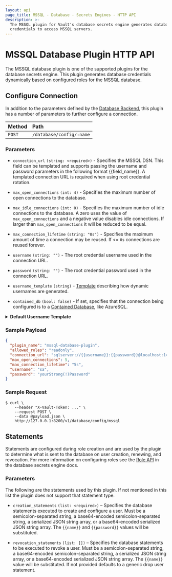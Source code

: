 ```yaml
---
layout: api
page_title: MSSQL - Database - Secrets Engines - HTTP API
description: >-
  The MSSQL plugin for Vault's database secrets engine generates database
  credentials to access MSSQL servers.
---
```


# MSSQL Database Plugin HTTP API

The MSSQL database plugin is one of the supported plugins for the database
secrets engine. This plugin generates database credentials dynamically based on
configured roles for the MSSQL database.

## Configure Connection

In addition to the parameters defined by the [Database
Backend](/api/secret/databases#configure-connection), this plugin
has a number of parameters to further configure a connection.

| Method | Path                     |
| :----- | :----------------------- |
| `POST` | `/database/config/:name` |

### Parameters

- `connection_url` `(string: <required>)` - Specifies the MSSQL DSN. This field
  can be templated and supports passing the username and password
  parameters in the following format {{field_name}}. A templated connection URL is
  required when using root credential rotation.

- `max_open_connections` `(int: 4)` - Specifies the maximum number of open
  connections to the database.

- `max_idle_connections` `(int: 0)` - Specifies the maximum number of idle
  connections to the database. A zero uses the value of `max_open_connections`
  and a negative value disables idle connections. If larger than
  `max_open_connections` it will be reduced to be equal.

- `max_connection_lifetime` `(string: "0s")` - Specifies the maximum amount of
  time a connection may be reused. If <= `0s` connections are reused forever.

- `username` `(string: "")` - The root credential username used in the connection URL.

- `password` `(string: "")` - The root credential password used in the connection URL.

- `username_template` `(string)` - [Template](/docs/concepts/username-templating) describing how
  dynamic usernames are generated.

- `contained_db` `(bool: false)` - If set, specifies that the connection being configured is to a
  [Contained Database](https://docs.microsoft.com/en-us/sql/relational-databases/databases/contained-databases?view=sql-server-ver15), like AzureSQL.


<details>
<summary><b>Default Username Template</b></summary>

```
{{ printf "v-%s-%s-%s-%s" (.DisplayName | truncate 20) (.RoleName | truncate 20) (random 20) (unix_time) | truncate 128 }}
```

<details>
  <summary><b>Example Usernames:</b></summary>

| Example       |                                                      |
| ------------- | ---------------------------------------------------- |
| `DisplayName` | `token`                                              |
| `RoleName`    | `myrolename`                                         |
| Username      | `v-token-myrolename-jNFRlKsZZMxJEx60o66i-1614294836` |

| Example       |                                                                               |
| ------------- | ----------------------------------------------------------------------------- |
| `DisplayName` | `amuchlonger_dispname`                                                        |
| `RoleName`    | `role-name-with-dashes`                                                       |
| Username      | `v-amuchlonger_dispname-role-name-with-dashe-LUHU9xqm6YNisikA3iCQ-1614294836` |

</details>
</details>

### Sample Payload

```json
{
  "plugin_name": "mssql-database-plugin",
  "allowed_roles": "readonly",
  "connection_url": "sqlserver://{{username}}:{{password}}@localhost:1433",
  "max_open_connections": 5,
  "max_connection_lifetime": "5s",
  "username": "sa",
  "password": "yourStrong(!)Password"
}
```

### Sample Request

```shell-session
$ curl \
    --header "X-Vault-Token: ..." \
    --request POST \
    --data @payload.json \
    http://127.0.0.1:8200/v1/database/config/mssql
```

## Statements

Statements are configured during role creation and are used by the plugin to
determine what is sent to the database on user creation, renewing, and
revocation. For more information on configuring roles see the [Role
API](/api/secret/databases#create-role) in the database secrets engine docs.

### Parameters

The following are the statements used by this plugin. If not mentioned in this
list the plugin does not support that statement type.

- `creation_statements` `(list: <required>)` – Specifies the database
  statements executed to create and configure a user. Must be a
  semicolon-separated string, a base64-encoded semicolon-separated string, a
  serialized JSON string array, or a base64-encoded serialized JSON string
  array. The `{{name}}` and `{{password}}` values will be substituted.

- `revocation_statements` `(list: [])` – Specifies the database statements to
  be executed to revoke a user. Must be a semicolon-separated string, a
  base64-encoded semicolon-separated string, a serialized JSON string array, or
  a base64-encoded serialized JSON string array. The `{{name}}` value will be
  substituted. If not provided defaults to a generic drop user statement.
